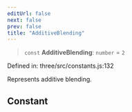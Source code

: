 ```yaml
---
editUrl: false
next: false
prev: false
title: "AdditiveBlending"
---
```


> `const` **AdditiveBlending**: `number` = `2`

Defined in: three/src/constants.js:132

Represents additive blending.

## Constant
